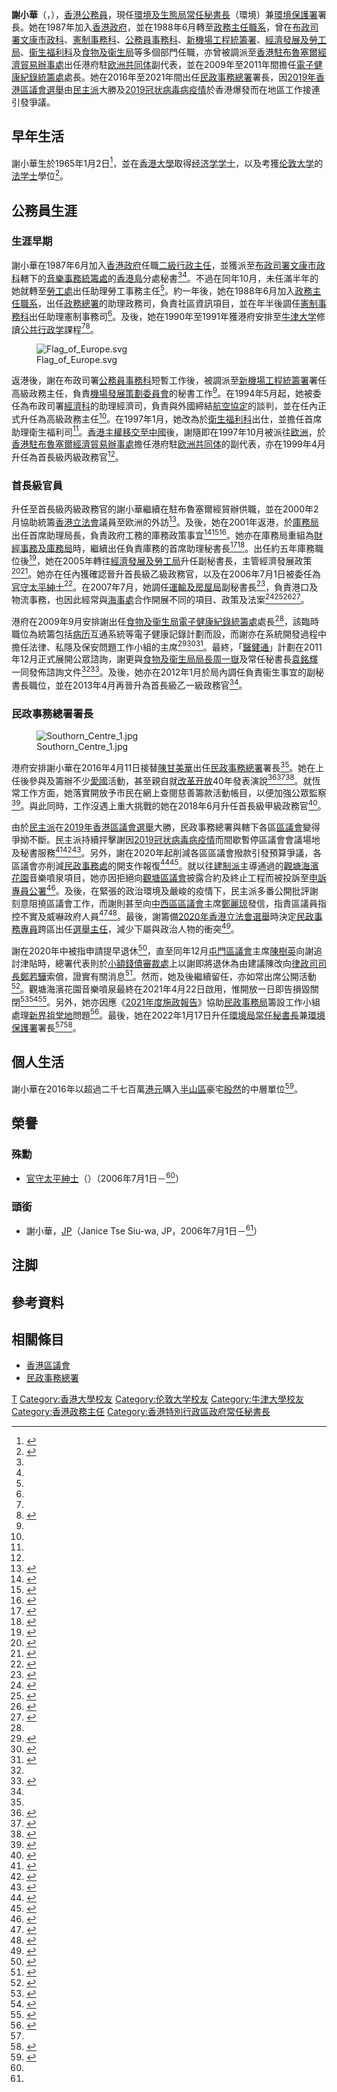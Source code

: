 {{Infobox_officeholder
| honorific-prefix          = 
| name                      = 謝小華
| native_name               = Janice Tse Siu-wa
| native_name_lang          = en
| honorific-suffix          = [[太平紳士|JP]]
| title                     = [[環境及生態局|環境及生態局]][[香港特別行政區政府常任秘書長|常任秘書長]]（環境）<br>[[環境保護署_(香港)|環境保護署]]署長{{notetag|在2022年7月1日前稱為[[環境局_(香港)|環境局]][[香港特別行政區政府常任秘書長|常任秘書長]]兼[[環境保護署_(香港)|環境保護署]]署長。}}
| term_start                = 2022年1月17日
| term_end                  = 
| 1blankname                = 局長
| 1namedata                 = [[黃錦星|黃錦星]]{{to}}[[謝展寰|謝展寰]]
| predecessor               = [[鄭美施|鄭美施]]
| successor                 = 
| title1                    = [[民政事務總署|民政事務總署]]署長
| term_start1               = 2016年4月11日
| term_end1                 = 2022年1月16日
| secretary_general1        = [[馮程淑儀|馮程淑儀]]{{to}}[[謝凌潔貞|謝凌潔貞]]{{to}}[[黃智祖|黃智祖]]
| predecessor1              = [[陳甘美華|陳甘美華]]
| successor1                = [[張趙凱渝|張趙凱渝]]
| title2                    = [[電子健康紀錄統籌處|電子健康紀錄統籌處]]處長
| term_start2               = 2009年9月
| term_end2                 = 2011年12月
| secretary_general2        = [[李淑儀|李淑儀]]{{to}}[[袁銘輝|袁銘輝]]
| predecessor2              = ''職位創設''
| successor2                = [[林瑞萍|林瑞萍]]
| gender                    = 女
| date of birth             = {{birth date and age|1965|01|02}}
| place of birth            = 
| nationality               = 
| citizenship               = {{HKG}}
| spouse                    = 
| children                  = 
| alma_mater                = [[香港大學|香港大學]]<br />[[伦敦大学|伦敦大学]]<br />[[牛津大学|牛津大学]]
| educate                   = 
* [[香港大學|香港大學]][[经济学学士|经济学学士]]
* [[伦敦大学|伦敦大学]][[法学士|法学士]]
* [[牛津大学|牛津大学]][[公共行政学|公共行政学]]課程
| occupation                = [[香港公務員|公務員]]
| residence                 = 
| signature                 = JaniceSWTse-Sign.png
}}

'''謝小華'''{{JP}}（{{lang-en|Janice Tse Siu-wa}}，{{bd|1965年|1月2日|||catIdx=T謝}}），[[香港|香港]][[香港公務員|公務員]]，現任[[環境及生態局|環境及生態局]][[香港特別行政區政府常任秘書長|常任秘書長]]（環境）兼[[環境保護署_(香港)|環境保護署]]署長。她在1987年加入[[香港特別行政區政府|香港政府]]，並在1988年6月轉至[[政務主任|政務主任職系]]，曾在[[香港特別行政區政府總部|布政司署]][[文康廣播局|文康市政科]]、[[政制及內地事務局|憲制事務科]]、[[公務員事務局|公務員事務科]]、[[新機場工程統籌署|新機場工程統籌署]]、[[經濟發展及勞工局|經濟發展及勞工局]]、[[衞生福利及食物局|衞生福利科]]及[[食物及衞生局|食物及衞生局]]等多個部門任職，亦曾被調派至[[香港經濟貿易辦事處_(海外)|香港駐布魯塞爾經濟貿易辦事處]]出任港府駐[[欧洲共同体|欧洲共同体]]副代表，並在2009年至2011年間擔任[[電子健康紀錄統籌處|電子健康紀錄統籌處]]處長。她在2016年至2021年間出任[[民政事務總署|民政事務總署]]署長，因[[2019年香港區議會選舉|2019年香港區議會選舉]]由[[民主派_(香港)|民主派]]大勝及[[2019冠状病毒病疫情|2019冠状病毒病疫情]]於香港爆發而在地區工作接連引發爭議。

== 早年生活 ==
謝小華生於1965年1月2日<ref name="stafflist">{{cite book |author=香港政府布政司署 |title=香港政府職員名冊 一九九六年 |location=香港 |publisher=香港政府 |page=13 |date=1996-07-01 |isbn=}}</ref>，並在[[香港大學|香港大學]]取得[[经济学学士|经济学学士]]，以及考獲[[伦敦大学|伦敦大学]]的[[法学士|法学士]]學位<ref name="staffbio">{{cite book |author=香港政府政府總部 |title=香港特別行政區政府公務員簡介 二零零一年 |location=香港 |publisher=香港特別行政區政府 |page=121 |date=2001-07-01 |isbn=}}</ref>。

== 公務員生涯 ==
=== 生涯早期 ===
謝小華在1987年6月加入[[香港特別行政區政府|香港政府]]任職[[行政主任_(香港公務員)|二級行政主任]]，並獲派至[[香港特別行政區政府總部|布政司署]][[文康廣播局|文康市政科]]轄下的[[康樂及文化事務署|音樂事務統籌處]]的[[香港島|香港島]]分處秘書<ref name="stafflist"/><ref name="staffbio"/>。不過在同年10月，未任滿半年的她就轉至[[勞工處|勞工處]]出任助理勞工事務主任<ref name="staffbio"/>。約一年後，她在1988年6月加入[[政務主任|政務主任職系]]，出任[[民政事務總署|政務總署]]的助理政務司，負責社區資訊項目，並在年半後調任[[政制及內地事務局|憲制事務科]]出任助理憲制事務司<ref name="staffbio"/>。及後，她在1990年至1991年獲港府安排至[[牛津大学|牛津大学]]修讀[[公共行政学|公共行政学]]課程<ref name="staffbio"/><ref name="aowho">{{cite book |author=香港政府布政司署銓敍科 |title=香港政府政務職系名錄 一九九二年 |location=香港 |publisher=香港政府 |page=88 |date=1992-07-01 |isbn=}}</ref>。

[[File:Flag_of_Europe.svg|thumb]]

返港後，謝在布政司署[[公務員事務局|公務員事務科]]短暫工作後，被調派至[[新機場工程統籌署|新機場工程統籌署]]署任高級政務主任，負責[[機場發展策劃委員會|機場發展策劃委員會]]的秘書工作<ref name="staffbio"/>。在1994年5月起，她被委任為布政司署[[經濟發展及勞工局|經濟科]]的助理經濟司，負責與外國締結[[航空協定|航空協定]]的談判，並在任內正式升任為高級政務主任<ref name="staffbio"/>。在1997年1月，她改為於[[衛生福利及食物局|衛生福利科]]出仕，並擔任首席助理衛生福利司<ref name="staffbio"/>。[[香港回歸|香港主權移交至中國]]後，謝隨即在1997年10月被派往[[欧洲|欧洲]]，於[[香港經濟貿易辦事處_(海外)|香港駐布魯塞爾經濟貿易辦事處]]擔任港府駐[[欧洲共同体|欧洲共同体]]的副代表，亦在1999年4月升任為首長級丙級政務官<ref name="staffbio"/>。

=== 首長級官員 ===
升任至首長級丙級政務官的謝小華繼續在駐布魯塞爾經貿辦供職，並在2000年2月協助統籌[[香港立法會|香港立法會]]議員至欧洲的外訪<ref>{{Cite web|url=https://www.legco.gov.hk/yr99-00/chinese/hc/papers/c3-839c.pdf|title=立法會CB(3)839/99-00號文件|page=18|date=2000-05-10|publisher=香港立法會|accessdate=2021-03-15|archive-date=2019-10-31|archive-url=https://web.archive.org/web/20191031222957/https://www.legco.gov.hk/yr99-00/chinese/hc/papers/c3-839c.pdf|dead-url=no}}</ref>。及後，她在2001年返港，於[[財經事務及庫務局|庫務局]]出任首席助理局長，負責政府工務的庫務政策事宜<ref>{{Cite web|url=https://www.legco.gov.hk/yr01-02/chinese/fc/pwsc/minutes/pw011219.pdf|title=立法會PWSC 56/01-02號文件|date=2001-12-19|publisher=香港立法會|accessdate=2021-03-15|archive-date=2019-11-02|archive-url=https://web.archive.org/web/20191102190535/https://www.legco.gov.hk/yr01-02/chinese/fc/pwsc/minutes/pw011219.pdf|dead-url=no}}</ref><ref>{{Cite web|url=https://www.legco.gov.hk/yr00-01/chinese/fc/fc/minutes/fc0201cb1-113c.pdf|title=立法會FC113/01-02號文件|date=2002-02-01|publisher=香港立法會|accessdate=2021-03-15|archive-date=2021-03-15|archive-url=https://web.archive.org/web/20210315080743/https://www.legco.gov.hk/yr00-01/chinese/fc/fc/minutes/fc0201cb1-113c.pdf|dead-url=no}}</ref><ref>{{Cite web|url=https://www.legco.gov.hk/yr01-02/chinese/fc/pwsc/minutes/pw020417.pdf|title=立法會PWSC115/01-02號文件|date=2002-04-17|publisher=香港立法會|accessdate=2021-03-15|archive-date=2019-11-02|archive-url=https://web.archive.org/web/20191102190548/https://www.legco.gov.hk/yr01-02/chinese/fc/pwsc/minutes/pw020417.pdf|dead-url=no}}</ref>。她亦在庫務局重組為[[財經事務及庫務局|財經事務及庫務局]]時，繼續出任負責庫務的首席助理秘書長<ref>{{Cite web|url=https://www.legco.gov.hk/yr02-03/chinese/fc/pwsc/minutes/pw030226.pdf|title=立法會PWSC101/02-03號文件|date=2003-02-26|publisher=香港立法會|accessdate=2021-03-15|archive-date=2019-11-02|archive-url=https://web.archive.org/web/20191102190559/https://www.legco.gov.hk/yr02-03/chinese/fc/pwsc/minutes/pw030226.pdf|dead-url=no}}</ref><ref>{{Cite web|url=https://www.legco.gov.hk/yr02-03/chinese/fc/pwsc/minutes/pw030507.pdf|title=立法會PWSC126/02-03號文件|date=2003-05-07|publisher=香港立法會|accessdate=2021-03-15|archive-date=2019-11-02|archive-url=https://web.archive.org/web/20191102190602/https://www.legco.gov.hk/yr02-03/chinese/fc/pwsc/minutes/pw030507.pdf|dead-url=no}}</ref>。出任約五年庫務職位後<ref>{{Cite web|url=https://www.legco.gov.hk/yr04-05/chinese/fc/pwsc/minutes/pw050302.pdf|title=立法會PWSC 63/04-05號文件|date=2005-03-02|publisher=香港立法會|accessdate=2021-03-15|archive-date=2019-10-31|archive-url=https://web.archive.org/web/20191031083334/https://www.legco.gov.hk/yr04-05/chinese/fc/pwsc/minutes/pw050302.pdf|dead-url=no}}</ref>，她在2005年轉往[[經濟發展及勞工局|經濟發展及勞工局]]升任副秘書長，主管經濟發展政策<ref>{{Cite web|url=https://www.legco.gov.hk/yr04-05/chinese/panels/es/minutes/es050725.pdf|title=立法會CB(1)2240/04-05號文件|date=2005-07-25|publisher=香港立法會|accessdate=2021-03-15|archive-date=2020-09-26|archive-url=https://web.archive.org/web/20200926023115/https://www.legco.gov.hk/yr04-05/chinese/panels/es/minutes/es050725.pdf|dead-url=no}}</ref><ref>{{Cite web|url=https://www.legco.gov.hk/yr06-07/chinese/panels/es/minutes/es070423.pdf|title=立法會CB(1)1945/06-07號文件|date=2007-04-23|publisher=香港立法會|accessdate=2021-03-15|archive-date=2020-09-23|archive-url=https://web.archive.org/web/20200923171945/https://www.legco.gov.hk/yr06-07/chinese/panels/es/minutes/es070423.pdf|dead-url=no}}</ref>。她亦在任內獲確認晉升首長級乙級政務官，以及在2006年7月1日被委任為[[太平紳士|官守太平紳士]]<ref name="JP">{{cite journal|title=2006年第19號號外公告 太平紳士條例(第510章)|url=https://www.gld.gov.hk/egazette/pdf/20061015e/cgn2006101519.pdf|journal=香港特別行政區政府憲報|publisher=香港特別行政區政府|volume=10|issue=15|accessdate=2021-03-15|date=2006-07-01|archive-date=2021-03-15|archive-url=https://web.archive.org/web/20210315143508/https://www.gld.gov.hk/egazette/pdf/20061015e/cgn2006101519.pdf|dead-url=no}}</ref>。在2007年7月，她調任[[運輸及房屋局|運輸及房屋局]]副秘書長<ref name="had-in">{{Cite web|url=https://www.info.gov.hk/gia/general/201603/17/P201603170492.htm|title=高層官員任命|date=2016-03-17|work=香港特別行政區政府新聞公報|accessdate=2021-03-15|archive-date=2020-10-27|archive-url=https://web.archive.org/web/20201027232200/https://www.info.gov.hk/gia/general/201603/17/P201603170492.htm|dead-url=no}}</ref>，負責港口及物流事務，也因此經常與[[海事處|海事處]]合作開展不同的項目、政策及法案<ref>{{Cite web|url=https://www.legco.gov.hk/yr07-08/chinese/panels/es/minutes/ev071022.pdf|title=立法會CB(1)458/07-08號文件|date=2007-10-22|publisher=香港立法會|accessdate=2021-03-15|archive-date=2020-09-29|archive-url=https://web.archive.org/web/20200929042602/https://www.legco.gov.hk/yr07-08/chinese/panels/es/minutes/ev071022.pdf|dead-url=no}}</ref><ref>{{Cite web|url=https://www.legco.gov.hk/yr07-08/chinese/panels/es/minutes/ev080428.pdf|title=立法會CB(1)1916/07-08號文件|date=2008-04-28|publisher=香港立法會|accessdate=2021-03-15|archive-date=2020-09-29|archive-url=https://web.archive.org/web/20200929032417/https://www.legco.gov.hk/yr07-08/chinese/panels/es/minutes/ev080428.pdf|dead-url=no}}</ref><ref>{{Cite web|url=https://www.legco.gov.hk/yr08-09/chinese/bc/bc08/minutes/bc0820090909.pdf|title=立法會CB(1)2640/08-09號文件|date=2009-09-09|publisher=香港立法會|accessdate=2021-03-15|archive-date=2019-10-30|archive-url=https://web.archive.org/web/20191030135706/https://www.legco.gov.hk/yr08-09/chinese/bc/bc08/minutes/bc0820090909.pdf|dead-url=no}}</ref><ref>{{Cite web|url=https://www.legco.gov.hk/yr08-09/chinese/panels/edev/minutes/edev20090330.pdf|title=立法會CB(1)1345/08-09號文件|date=2009-03-30|publisher=香港立法會|accessdate=2021-03-15|archive-date=2020-09-27|archive-url=https://web.archive.org/web/20200927074252/https://www.legco.gov.hk/yr08-09/chinese/panels/edev/minutes/edev20090330.pdf|dead-url=no}}</ref>。

港府在2009年9月安排謝出任[[食物及衞生局|食物及衞生局]][[電子健康紀錄統籌處|電子健康紀錄統籌處]]處長<ref name="had-in"/>，該臨時職位為統籌包括[[病历|病历]]互通系統等電子健康記錄計劃而設，而謝亦在系統開發過程中擔任法律、私隱及保安問題工作小組的主席<ref>{{Cite web|url=https://www.legco.gov.hk/yr09-10/chinese/panels/hs/minutes/hs20091016.pdf|title=立法會CB(2)493/09-10號文件|date=2009-10-16|publisher=香港立法會|accessdate=2021-03-15|archive-date=2019-10-30|archive-url=https://web.archive.org/web/20191030183514/https://www.legco.gov.hk/yr09-10/chinese/panels/hs/minutes/hs20091016.pdf|dead-url=no}}</ref><ref>{{Cite web|url=https://www.legco.gov.hk/yr11-12/chinese/panels/hs/minutes/hs20111212.pdf|title=立法會CB(2)963/11-12號文件|date=2011-12-12|publisher=香港立法會|accessdate=2021-03-15|archive-date=2019-10-30|archive-url=https://web.archive.org/web/20191030214625/https://www.legco.gov.hk/yr11-12/chinese/panels/hs/minutes/hs20111212.pdf|dead-url=no}}</ref><ref name="ehea">{{Cite web|url=https://www.ehealth.gov.hk/filemanager/content/pdf/tc/full_consultation_document.pdf|title=醫健通 - 電子健康記錄互通的法律、私隱及保安框架公眾諮詢文件|date=2007-04-23|publisher=香港特別行政區政府食物及衞生局電子健康紀錄統籌處|accessdate=2021-03-15|archive-date=2018-10-25|archive-url=https://web.archive.org/web/20181025090213/https://www.ehealth.gov.hk/filemanager/content/pdf/tc/full_consultation_document.pdf|dead-url=no}}</ref>。最終，「[[醫健通|醫健通]]」計劃在2011年12月正式展開公眾諮詢，謝更與[[食物及衞生局局長|食物及衞生局局長]][[周一嶽|周一嶽]]及常任秘書長[[袁銘輝|袁銘輝]]一同發佈諮詢文件<ref name="ehea"/><ref>{{Cite web|url=https://www.info.gov.hk/gia/general/201112/12/P201112120286.htm|title=政府展開電子健康記錄互通公眾諮詢|date=2011-12-12|work=香港特別行政區政府新聞公報|accessdate=2021-03-15|archive-date=2019-09-02|archive-url=https://web.archive.org/web/20190902042412/https://www.info.gov.hk/gia/general/201112/12/P201112120286.htm|dead-url=no}}</ref>。及後，她亦在2012年1月於局內調任負責衞生事宜的副秘書長職位，並在2013年4月再晉升為首長級乙一級政務官<ref name="had-in"/>。

=== 民政事務總署署長 ===
[[File:Southorn_Centre_1.jpg|thumb]]

港府安排謝小華在2016年4月11日接替[[陳甘美華|陳甘美華]]出任[[民政事務總署|民政事務總署]]署長<ref name="had-in"/>。她在上任後參與及籌辦不少[[愛國主義|愛國]]活動，甚至親自就[[改革开放|改革开放]]40年發表演說<ref>{{Cite web|url=http://www.takungpao.com.hk/hongkong/text/2017/0903/110151.html|title=新社聯與民政事務總署合辦抗戰勝利紀念日活動|date=2017-09-03|work=大公報|accessdate=2021-03-16|archive-url=https://web.archive.org/web/20210316032959/http://www.takungpao.com.hk/hongkong/text/2017/0903/110151.html|archive-date=2021-03-16|dead-url=no}}</ref><ref>{{Cite web|url=https://www.hkcd.com/content/2018-04/26/content_1087067.html|title=新總邀謝小華講改革開放40年|date=2018-04-26|work=香港商報|accessdate=2021-03-16|archive-date=2018-04-26|archive-url=https://web.archive.org/web/20180426084219/http://www.hkcd.com/content/2018-04/26/content_1087067.html|dead-url=no}}</ref><ref>{{Cite web|url=http://news.wenweipo.com/2019/09/30/IN1909300059.htm|title=香港各界慶祝國慶七十周年文藝晚會|date=2019-09-30|work=文匯報 (香港)|accessdate=2021-03-16|archive-date=2019-10-02|archive-url=https://web.archive.org/web/20191002011149/http://news.wenweipo.com/2019/09/30/IN1909300059.htm|dead-url=no}}</ref>。就恆常工作方面，她落實開放予市民在網上查閱慈善籌款活動帳目，以便加強公眾監察<ref>{{Cite web|url=https://www.am730.com.hk/news/%E6%96%B0%E8%81%9E/%E6%B0%91%E6%94%BF%E4%BA%8B%E5%8B%99%E7%B8%BD%E7%BD%B2%E8%90%BD%E5%AF%A6%E5%B0%87%E6%A9%9F%E6%A7%8B%E7%B1%8C%E6%AC%BE%E5%B8%B3%E7%9B%AE%E4%B8%8A%E7%B6%B2%E4%BE%9B%E6%9F%A5%E9%96%B1-81895|title=民政事務總署落實將機構籌款帳目上網供查閱|date=2017-06-09|work=am730|accessdate=2021-03-16|archive-url=https://web.archive.org/web/20210316032921/https://www.am730.com.hk/news/%E6%96%B0%E8%81%9E/%E6%B0%91%E6%94%BF%E4%BA%8B%E5%8B%99%E7%B8%BD%E7%BD%B2%E8%90%BD%E5%AF%A6%E5%B0%87%E6%A9%9F%E6%A7%8B%E7%B1%8C%E6%AC%BE%E5%B8%B3%E7%9B%AE%E4%B8%8A%E7%B6%B2%E4%BE%9B%E6%9F%A5%E9%96%B1-81895|archive-date=2021-03-16|dead-url=no}}</ref>。與此同時，工作沒遇上重大挑戰的她在2018年6月升任首長級甲級政務官<ref>{{Cite web|url=https://www.hk01.com/%E6%94%BF%E6%83%85/197090/|title=政務官「皇榜」今公布　馮程淑儀署任逾3年未升職|date=2018-06-08|work=香港01|accessdate=2021-03-16|archive-url=https://web.archive.org/web/20201027131913/https://www.hk01.com/%E6%94%BF%E6%83%85/197090/%E6%94%BF%E5%8B%99%E5%AE%98-%E7%9A%87%E6%A6%9C-%E4%BB%8A%E5%85%AC%E5%B8%83-%E9%A6%AE%E7%A8%8B%E6%B7%91%E5%84%80%E7%BD%B2%E4%BB%BB%E9%80%BE3%E5%B9%B4%E6%9C%AA%E5%8D%87%E8%81%B7|archive-date=2020-10-27|dead-url=no}}</ref>。

由於[[民主派_(香港)|民主派]]在[[2019年香港區議會選舉|2019年香港區議會選舉]]大勝，民政事務總署與轄下各區[[香港區議會|區議會]]變得爭拗不斷。民主派持續抨擊謝因[[2019冠状病毒病疫情|2019冠状病毒病疫情]]而間歇暫停區議會會議場地及秘書服務<ref>{{Cite web|url=https://hk.appledaily.com/local/20200130/5SQYUSCGPQPXTEPIE5QXL3XNLI/|title=民政總署又「home office」拒派秘書 葵青區民主派堅持戶外開會|date=2020-01-30|work=蘋果日報 (香港)|accessdate=2021-03-16|archive-date=2020-12-12|archive-url=https://web.archive.org/web/20201212155832/https://hk.appledaily.com/local/20200130/5SQYUSCGPQPXTEPIE5QXL3XNLI/|dead-url=yes}}</ref><ref>{{Cite web|url=https://news.now.com/home/local/player?newsId=379833|title=政府暫停區議會會議場地及秘書服務|date=2020-02-08|work=now新聞|accessdate=2021-03-16|archive-date=2020-10-24|archive-url=https://web.archive.org/web/20201024094414/https://news.now.com/home/local/player?newsId=379833|dead-url=no}}</ref><ref>{{Cite web|url=https://www.hk01.com/%E6%94%BF%E6%83%85/556207/|title=民政總署要求區議會延遲會議14天　疫情爆發後第二次|date=2020-12-01|work=香港01|accessdate=2021-03-16|archive-date=2021-03-16|archive-url=https://web.archive.org/web/20210316030204/https://www.hk01.com/%E6%94%BF%E6%83%85/556207/%E6%96%B0%E5%86%A0%E8%82%BA%E7%82%8E-%E6%B0%91%E6%94%BF%E7%B8%BD%E7%BD%B2%E8%A6%81%E6%B1%82%E5%8D%80%E8%AD%B0%E6%9C%83%E5%BB%B6%E9%81%B2%E6%9C%83%E8%AD%B014%E5%A4%A9-%E7%96%AB%E6%83%85%E7%88%86%E7%99%BC%E5%BE%8C%E7%AC%AC%E4%BA%8C%E6%AC%A1|dead-url=no}}</ref>。另外，謝在2020年起削減各區區議會撥款引發預算爭議，各區議會亦削減[[民政事務處|民政事務處]]的開支作報復<ref>{{Cite web|url=https://hk.on.cc/hk/bkn/cnt/news/20200424/bkn-20200424214431401-0424_00822_001.html|title=政Whats噏：報復削區會撥款　區議員倡減民政處職員人工|date=2020-04-24|work=on.cc東網|accessdate=2021-03-16|archive-date=2021-03-16|archive-url=https://web.archive.org/web/20210316030151/https://hk.on.cc/hk/bkn/cnt/news/20200424/bkn-20200424214431401-0424_00822_001.html|dead-url=no}}</ref><ref>{{Cite web|url=https://hk.on.cc/hk/bkn/cnt/news/20200512/bkn-20200512210647854-0512_00822_001.html|title=政Whats噏：累鬥累　葵青區會通過動議削民政署請人撥款|date=2020-05-12|work=on.cc東網|accessdate=2021-03-16|archive-date=2020-11-22|archive-url=https://web.archive.org/web/20201122090629/https://hk.on.cc/hk/bkn/cnt/news/20200512/bkn-20200512210647854-0512_00822_001.html|dead-url=no}}</ref>。就以往[[建制派_(香港)|建制派]]主導通過的[[觀塘海濱花園|觀塘海濱花園]]音樂噴泉項目，她亦因拒絕向[[觀塘區議會|觀塘區議會]]披露合約及終止工程而被投訴至[[申訴專員公署|申訴專員公署]]<ref>{{Cite web|url=https://orientaldaily.on.cc/cnt/news/20201224/00176_086.html|title=政情：音樂噴泉未息紛爭  謝小華難甩身|date=2020-12-24|work=東方日報|accessdate=2021-03-16|archive-date=2021-03-16|archive-url=https://web.archive.org/web/20210316030142/https://orientaldaily.on.cc/cnt/news/20201224/00176_086.html|dead-url=no}}</ref>。及後，在緊張的政治環境及嚴峻的疫情下，民主派多番公開批評謝刻意阻撓區議會工作，而謝則甚至向[[中西區區議會|中西區區議會]]主席[[鄭麗琼|鄭麗琼]]發信，指責區議員指控不實及威嚇政府人員<ref>{{Cite web|url=https://hk.on.cc/hk/bkn/cnt/news/20210202/bkn-20210202143030844-0202_00822_001.html|title=政Whats噏：民政總署派1700萬口罩　區議員質疑分發標準|date=2021-02-02|work=on.cc東網|accessdate=2021-03-16|archive-date=2021-03-16|archive-url=https://web.archive.org/web/20210316030151/https://hk.on.cc/hk/bkn/cnt/news/20210202/bkn-20210202143030844-0202_00822_001.html|dead-url=no}}</ref><ref>{{Cite web|url=https://hk.on.cc/hk/bkn/cnt/news/20200728/bkn-20200728193529961-0728_00822_001.html|title=政Whats噏：民政署不滿中西區議員叫囂越權　或不派官員出席會議|date=2020-07-28|work=on.cc東網|accessdate=2021-03-16|archive-date=2020-07-29|archive-url=https://web.archive.org/web/20200729042850/https://hk.on.cc/hk/bkn/cnt/news/20200728/bkn-20200728193529961-0728_00822_001.html|dead-url=no}}</ref>。最後，謝籌備[[2020年香港立法會選舉|2020年香港立法會選舉]]時決定[[民政事務專員|民政事務專員]]跨區出任[[選舉主任|選舉主任]]，減少下屬與政治人物的衝突<ref>{{Cite web|url=https://www.hkcnews.com/article/31165/|title=民政專員罕有「跨區」任選舉主任　消息：DO曾抗拒任「DQ刀手」|date=2020-06-19|work=眾新聞|accessdate=2021-03-16|archive-url=https://web.archive.org/web/20201026101304/https://www.hkcnews.com/article/31165/%E9%81%B8%E8%88%89%E4%B8%BB%E4%BB%BB-%E6%B0%91%E6%94%BF%E4%BA%8B%E5%8B%99%E5%B0%88%E5%93%A1-dq%E7%AB%8B%E6%B3%95%E6%9C%83%E8%AD%B0%E5%93%A1-31178/%E6%B0%91%E6%94%BF%E5%B0%88%E5%93%A1%E7%BD%95%E6%9C%89%E3%80%8C%E8%B7%A8%E5%8D%80%E3%80%8D%E4%BB%BB%E9%81%B8%E8%88%89%E4%B8%BB%E4%BB%BB-%E6%B6%88%E6%81%AF%EF%BC%9Ado%E6%9B%BE%E6%8A%97%E6%8B%92%E4%BB%BB%E3%80%8Cdq%E5%88%80%E6%89%8B%E3%80%8D|archive-date=2020-10-26|dead-url=no}}</ref>。

謝在2020年中被指申請提早退休<ref>{{Cite web|url=http://paper.wenweipo.com/2020/04/25/HK2004250033.htm|title=民政總署署長謝小華申提早退休|date=2020-04-25|work=文匯報 (香港)|accessdate=2021-03-15|archive-url=https://web.archive.org/web/20210315152933/http://paper.wenweipo.com/2020/04/25/HK2004250033.htm|archive-date=2021-03-15|dead-url=no}}</ref>，直至同年12月[[屯門區議會|屯門區議會]]主席[[陳樹英|陳樹英]]向謝追討津貼時，總署代表則於[[小額錢債審裁處|小額錢債審裁處]]上以謝即將退休為由建議陳改向[[律政司司長|律政司司長]][[鄭若驊|鄭若驊]]索償，證實有關消息<ref>{{Cite web|url=https://www.inmediahk.net/node/1079412|title=涉辦初選票站 民政處拒發5.3萬津貼 民主黨陳樹英入稟追討  獨媒報導|date=2020-12-08|work=香港獨立媒體網|accessdate=2021-03-22|archive-date=2021-03-22|archive-url=https://web.archive.org/web/20210322130652/https://www.inmediahk.net/node/1079412|dead-url=no}}</ref>。然而，她及後繼續留任，亦如常出席公開活動<ref>{{Cite web|url=https://www.wenweipo.com/a/202109/04/AP6132d3cfe4b08d3407d8312f.html|title=蘇長榮：港年輕一代應對抗戰歷史有更深入認識|date=2021-09-04|work=文匯報 (香港)|accessdate=2021-09-15|archive-date=2021-09-14|archive-url=https://web.archive.org/web/20210914173237/https://www.wenweipo.com/a/202109/04/AP6132d3cfe4b08d3407d8312f.html|dead-url=no}}</ref>。觀塘海濱花園音樂噴泉最終在2021年4月22日啟用，惟開放一日即告損毀關閉<ref>{{Cite web|url=https://www.info.gov.hk/gia/general/202104/21/P2021042100369.htm|title=觀塘海濱音樂噴泉明日啟用|date=2021-04-21|work=香港特別行政區政府新聞公報|accessdate=2022-01-06|archive-date=2021-04-26|archive-url=https://web.archive.org/web/20210426025235/https://www.info.gov.hk/gia/general/202104/21/P2021042100369.htm|dead-url=no}}</ref><ref>{{Cite web|url=https://www.hk01.com/%E7%A4%BE%E6%9C%83%E6%96%B0%E8%81%9E/618608/%E9%9F%B3%E6%A8%82%E5%99%B4%E6%B3%89-%E6%A2%81%E7%BF%8A%E5%A9%B7%E8%B3%AA%E7%96%91%E5%B7%A5%E7%A8%8B%E5%85%92%E6%88%B2-%E6%B3%A1%E9%83%BD%E6%BF%BE%E5%94%94%E8%B5%B0-%E9%BB%9E%E9%81%8E%E6%BF%BE%E5%85%B6%E4%BB%96%E6%B1%A1%E7%B3%9F%E5%98%A2|title=梁翊婷質疑工程兒戲：泡都濾唔走　點過濾其他污糟嘢|date=2021-04-29|work=香港01|accessdate=2022-01-06|archive-date=2021-07-14|archive-url=https://web.archive.org/web/20210714015815/https://www.hk01.com/%E7%A4%BE%E6%9C%83%E6%96%B0%E8%81%9E/618608/%E9%9F%B3%E6%A8%82%E5%99%B4%E6%B3%89-%E6%A2%81%E7%BF%8A%E5%A9%B7%E8%B3%AA%E7%96%91%E5%B7%A5%E7%A8%8B%E5%85%92%E6%88%B2-%E6%B3%A1%E9%83%BD%E6%BF%BE%E5%94%94%E8%B5%B0-%E9%BB%9E%E9%81%8E%E6%BF%BE%E5%85%B6%E4%BB%96%E6%B1%A1%E7%B3%9F%E5%98%A2|dead-url=no}}</ref><ref name="onccblame">{{Cite web|url=https://orientaldaily.on.cc/content/%E8%A6%81%E8%81%9E%E6%B8%AF%E8%81%9E/odn-20220106-0106_00176_403/%E6%94%BF%E6%83%85%EF%BC%9A%E6%8E%8C%E6%B0%91%E6%94%BF%E7%BD%B2%E5%A4%A7%E8%8A%B1%E7%AD%92%E5%85%BC%E5%A4%B1%E8%81%B7--%E8%AC%9D%E5%B0%8F%E8%8F%AF%E7%AB%9F%E5%8D%87%E8%81%B7|title=政情：掌民政署大花筒兼失職 謝小華竟升職|date=2022-01-06|work=東方日報|accessdate=2022-01-06|archive-date=2022-01-05|archive-url=https://web.archive.org/web/20220105191221/http://orientaldaily.on.cc/content/%E8%A6%81%E8%81%9E%E6%B8%AF%E8%81%9E/odn-20220106-0106_00176_403/%E6%94%BF%E6%83%85%EF%BC%9A%E6%8E%8C%E6%B0%91%E6%94%BF%E7%BD%B2%E5%A4%A7%E8%8A%B1%E7%AD%92%E5%85%BC%E5%A4%B1%E8%81%B7--%E8%AC%9D%E5%B0%8F%E8%8F%AF%E7%AB%9F%E5%8D%87%E8%81%B7|dead-url=no}}</ref>。另外，她亦因應《[[2021年度香港行政長官施政報告|2021年度施政報告]]》協助[[民政事務局|民政事務局]]籌設工作小組處理[[新界小型屋宇政策|新界祖堂地]]問題<ref>{{Cite web|url=https://hd.stheadline.com/news/realtime/hk/2286390/|title=政府檢討祖堂事務工作小組 舉行首次會議|date=2021-12-10|work=頭條日報|accessdate=2022-01-06}}</ref>。最後，她在2022年1月17日升任[[環境局_(香港)|環境局]][[香港特別行政區政府常任秘書長|常任秘書長]]兼[[環境保護署_(香港)|環境保護署]]署長<ref name="onccblame"/><ref>{{Cite web|url=https://www.info.gov.hk/gia/general/202201/05/P2022010500354.htm|title=高層官員任命|date=2022-01-05|work=香港特別行政區政府新聞公報|accessdate=2022-01-06|archive-date=2022-01-06|archive-url=https://web.archive.org/web/20220106054913/https://www.info.gov.hk/gia/general/202201/05/P2022010500354.htm|dead-url=no}}</ref>。

== 個人生活 ==
謝小華在2016年以超過二千七百萬[[港元|港元]]購入[[半山區|半山區]]豪宅[[殷然|殷然]]的中層單位<ref>{{Cite web|url=https://ps.hket.com/article/1439626|title=民政署長謝小華 2738萬購殷然 逾千呎2房中層 呎售27185元|date=2016-06-06|work=香港經濟日報|accessdate=2021-03-16|archive-date=2021-03-16|archive-url=https://web.archive.org/web/20210316030214/https://ps.hket.com/article/1439626|dead-url=no}}</ref>。

== 榮譽 ==
=== 殊勳 ===
*[[太平紳士|官守太平紳士]]（{{lang|en|J.P.}}）（2006年7月1日－<ref name="JP"/>）

=== 頭銜 ===
* 謝小華，[[太平紳士|JP]]（Janice Tse Siu-wa, JP，2006年7月1日－<ref name="JP"/>）

== 注脚 ==
{{notefoot}}

== 參考資料 ==
{{reflist|30em}}

== 相關條目 ==
* [[香港區議會|香港區議會]]
* [[民政事務總署|民政事務總署]]

{{s-start}}
{{s-gov}}
{{s-bef | before=''職位創設''}}
{{s-ttl | title=[[電子健康紀錄統籌處|電子健康紀錄統籌處]]處長 | years= 2009年9月－2011年12月}}
{{s-aft | after=[[林瑞萍|林瑞萍]]}}
{{s-bef | before=[[陳甘美華|陳甘美華]]}}
{{s-ttl | title=[[民政事務總署|民政事務總署]]署長 | years= 2016年4月11日－2022年1月16日}}
{{s-aft | after=[[張趙凱渝|張趙凱渝]]}}
{{s-bef | before=[[鄭美施|鄭美施]]}}
{{s-ttl | title=[[環境局_(香港)|環境局]][[香港特別行政區政府常任秘書長|常任秘書長]] | years= 2022年1月17日－2022年6月30日}}
{{s-aft | after=自己（[[環境及生態局|環境及生態局]][[香港特別行政區政府常任秘書長|常任秘書長]]（環境））}}
{{s-bef | before=[[鄭美施|鄭美施]]}}
{{s-ttl | title=[[環境保護署_(香港)|環境保護署]]署長 | years= 2022年1月17日－}}
{{s-inc}}
{{s-bef | before=自己（[[環境局_(香港)|環境局]][[香港特別行政區政府常任秘書長|常任秘書長]]）}}
{{s-ttl | title=[[環境及生態局|環境及生態局]][[香港特別行政區政府常任秘書長|常任秘書長]]（環境）| years= 2022年7月1日－}}
{{s-inc}}
{{s-end}}

{{Portal bar|香港|政治|人物}}

{{DEFAULTSORT:Tse, Janice Siu-wa}}
[[Category:謝姓|T]]
[[Category:香港大學校友|Category:香港大學校友]]
[[Category:伦敦大学校友|Category:伦敦大学校友]]
[[Category:牛津大學校友|Category:牛津大學校友]]
[[Category:香港政務主任|Category:香港政務主任]]
[[Category:香港特別行政區政府常任秘書長|Category:香港特別行政區政府常任秘書長]]